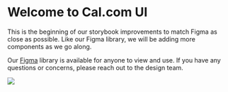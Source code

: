 
<Meta title="Introduction" />

<div className="flex flex-col items-center text-center">
  <h1 style={{ marginBottom: "24px", marginTop: "36px" }}>Welcome to Cal.com UI</h1>
  <p>
    This is the beginning of our storybook improvements to match Figma as close as possible. Like our Figma
    library, we will be adding more components as we go along.
  </p>
  <p>
    Our
    <a href="https://www.figma.com/file/9MOufQNLtdkpnDucmNX10R/%E2%9D%96-Cal-DS" target="_blank">Figma</a>
    library is available for anyone to view and use. If you have any questions or concerns, please reach out to
    the design team.
  </p>
</div>

<img src="/sb-cover.jpg" />
